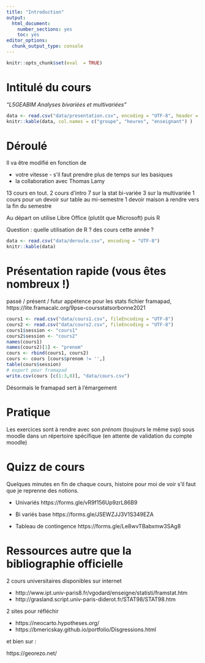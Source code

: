 ```yaml
---
title: "Introduction"
output:
  html_document:
    number_sections: yes
    toc: yes
editor_options:
  chunk_output_type: console
---
```


```r
knitr::opts_chunk$set(eval  = TRUE)
``` 


# Intitulé du cours

*"L5GEABIM Analyses bivariées et multivariées"*

```r
data <- read.csv("data/presentation.csv", encoding = "UTF-8", header = F)
knitr::kable(data, col.names = c("groupe", "heures", "enseignant") )
```


# Déroulé

Il va être modifié en fonction de

- votre vitesse - s'il faut prendre plus de temps sur les basiques
- la collaboration avec Thomas Lamy


13 cours en tout. 
2 cours d'intro
7 sur la stat bi-variée
3 sur la multivariée
1 cours pour un devoir sur table au mi-semestre
1 devoir maison à rendre vers la fin du semestre

Au départ on utilise Libre Office (plutôt que Microsoft) puis R

Question : quelle utilisation de R ? des cours cette année ?

```r
data <- read.csv("data/deroule.csv", encoding = "UTF-8")
knitr::kable(data)
```




# Présentation rapide (vous êtes nombreux !)

passé / présent / futur
appétence pour les stats
fichier framapad, https://lite.framacalc.org/9pse-coursstatsorbonne2021


```r
cours1 <- read.csv("data/cours1.csv", fileEncoding = "UTF-8")
cours2 <- read.csv("data/cours2.csv", fileEncoding = "UTF-8")
cours1$session <- "cours1"
cours2$session <- "cours2"
names(cours1)
names(cours2)[1] <- "prenom"
cours <- rbind(cours1, cours2)
cours <- cours [cours$prenom != '',]
table(cours$session)
# export pour framapad
write.csv(cours [c(1:3,8)], "data/cours.csv")
```
Désormais le framapad sert à l'émargement


# Pratique

Les exercices sont à rendre avec son *prénom* (toujours le même svp) sous moodle dans
un répertoire spécifique (en attente de validation du compte moodle)



# Quizz de cours

Quelques minutes en fin de chaque cours, histoire pour moi de voir s'il faut
que je reprenne des notions.

- Univariés
https://forms.gle/vR9f156Up9zrL86B9

- Bi variés base
https://forms.gle/JSEWZJJ3V1S349EZA


- Tableau de contingence
https://forms.gle/Le8wvTBabxmw3SAg8



# Ressources autre que la bibliographie officielle

2 cours universitaires disponibles sur internet

- http://www.ipt.univ-paris8.fr/vgodard/enseigne/statisti/framstat.htm
- http://grasland.script.univ-paris-diderot.fr/STAT98/STAT98.htm


2 sites pour réfléchir

- https://neocarto.hypotheses.org/
- https://bmericskay.github.io/portfolio/Disgressions.html

et bien sur :

https://georezo.net/
